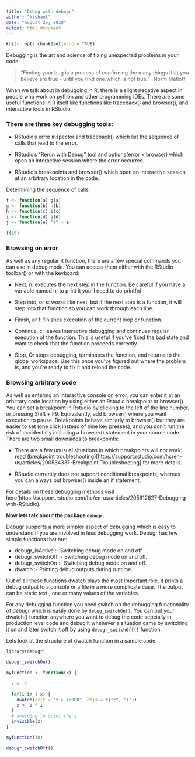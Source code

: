 ```yaml
---
title: "Debug with debugr"
author: "Nishant"
date: "August 25, 2018"
output: html_document
---
```


```r
knitr::opts_chunk$set(echo = TRUE)
```


Debugging is the art and science of fixing unexpected problems in your code. 

> "Finding your bug is a process of confirming the many things that you believe are true - until you find one which is not true."
> -Norm Matloff

When we talk about in debugging in R, there is a slight negative aspect in people who work on python and other programming IDEs. There are some useful functions in R itself like functions like traceback() and browser(), and interactive tools in RStudio.

### There are three key debugging tools:

* RStudio's error inspector and traceback() which list the sequence of calls that lead to the error.

* RStudio's "Rerun with Debug" tool and options(error = browser) which open an interactive session where the error occurred.

* RStudio's breakpoints and browser() which open an interactive session at an arbitrary location in the code.


Determining the sequence of calls

```r

f <- function(a) g(a)
g <- function(b) h(b)
h <- function(c) i(c)
i <- function(d) j(d)
j <- function(e) "a" + e

f(10)

```


### Browsing on error

As well as any regular R function, there are a few special commands you can use in debug mode. You can access them either with the RStudio toolbar() or with the keyboard:

* Next, n: executes the next step in the function. Be careful if you have a variable named n; to print it you'll need to do print(n).

* Step into,  or s: works like next, but if the next step is a function, it will step into that function so you can work through each line.

* Finish,  or f: finishes execution of the current loop or function.

* Continue, c: leaves interactive debugging and continues regular execution of the function. This is useful if you've fixed the bad state and want to check that the function proceeds correctly.

* Stop, Q: stops debugging, terminates the function, and returns to the global workspace. Use this once you've figured out where the problem is, and you're ready to fix it and reload the code.


### Browsing arbitrary code

As well as entering an interactive console on error, you can enter it at an arbitrary code location by using either an Rstudio breakpoint or browser(). You can set a breakpoint in Rstudio by clicking to the left of the line number, or pressing Shift + F9. Equivalently, add browser() where you want execution to pause. Breakpoints behave similarly to browser() but they are easier to set (one click instead of nine key presses), and you don't run the risk of accidentally including a browser() statement in your source code. There are two small downsides to breakpoints:

* There are a few unusual situations in which breakpoints will not work: read (breakpoint troubleshooting)[https://support.rstudio.com/hc/en-us/articles/200534337-Breakpoint-Troubleshooting] for more details.

* RStudio currently does not support conditional breakpoints, whereas you can always put browser() inside an if statement.

For details on these debugging methods visit here(https://support.rstudio.com/hc/en-us/articles/205612627-Debugging-with-RStudio).


**Now lets talk about the package `debugr`.**

Debugr supports a more simpler aspect of debugging which is easy to understand if you are involved in less debugging work.
Debugr has few simple functions that are:

* debugr_isActive :-	Switching debug mode on and off.
* debugr_switchOff :-	Switching debug mode on and off.
* debugr_switchOn :-	Switching debug mode on and off.
* dwatch :-	Printing debug outputs during runtime.

Out of all these functions dwatch plays the most important role, it prints a debug output to a console or a file in a more complicate case. The output can be static text , one or many values of the variables.

For any debugging function you need switch on the debugging functionality of debugr which is easily done by `debug_switchOn()`. You can put your dwatch() function anywhere you want to debug the code sepcially in production level code and debug it whenever a situation came by switching it on and later switch it off by using `debugr_switchOff()` function.

Lets look at the structure of dwatch function in a sample code.

```r

library(debugr)

debugr_switchOn()

myfunction <- function(x) {
  
  z <- 1

  for(i in 1:x) {
    dwatch(crit = "z > 40000", objs = c("z", "i"))
    z <- z * i
  }
  # avoiding to print the z
  invisible(z)
}

myfunction(10)

debugr_switchOff()

```



